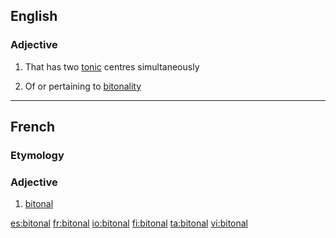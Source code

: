 ==English==

===Adjective===
{{en-adj|-}}

# {{label|en|music|of a musical instrument}} That has two [[tonic]] centres simultaneously
# {{label|en|music}} Of or pertaining to [[bitonality]]

----

==French==

===Etymology===
{{prefix|bi|tonal|lang=fr}}

===Adjective===
{{fr-adj|mp=bitonaux}}

# {{cx|music|lang=fr}} [[bitonal]]

[[es:bitonal]]
[[fr:bitonal]]
[[io:bitonal]]
[[fi:bitonal]]
[[ta:bitonal]]
[[vi:bitonal]]